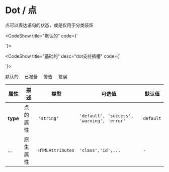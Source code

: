 
# Dot / 点

点可以表达语句的状态，或是仅用于分类装饰

<CodeShow title="默认的"   code={`<template>
 <div>
   <fect-dot style="margin-right:15px"/>
   <fect-dot type="success" style="margin-right:15px"/>
   <fect-dot type="warning" style="margin-right:15px"/>
   <fect-dot type="error" style="margin-right:15px"/>
 </div>
</template>
 
<script>
   
 
}
 
</script>
`}>

 <div>
   <fect-dot style={{marginRight:'15px'}}/>
   <fect-dot type="success" style={{marginRight:'15px'}}/>
   <fect-dot type="warning" style={{marginRight:'15px'}}/>
   <fect-dot type="error" style={{marginRight:'15px'}}/>
 </div>
</CodeShow>

<CodeShow title="基础的" desc="dot支持插槽" code={`<template>
 <div>
   <fect-dot style="margin-right:15px"/>
   <fect-dot type="success" style="margin-right:15px"/>
   <fect-dot type="warning" style="margin-right:15px"/>
   <fect-dot type="error" style="margin-right:15px"/>
 </div>
</template>
 
<script>
   
 
}
 
</script>
`}>

 <div>
   <fect-dot style="margin-right:15px">默认的</fect-dot>
   <fect-dot type="success" style="margin-right:15px">已准备</fect-dot>
   <fect-dot type="warning" style="margin-right:15px">警告</fect-dot>
   <fect-dot type="error" style="margin-right:15px">错误</fect-dot>
 </div>
</CodeShow>

<fect-Attributes>

<fect-AttributesTitle title="Dot Props" />

| 属性     | 描述     | 类型             | 可选值                                     | 默认值    |
| -------- | -------- | ---------------- | ------------------------------------------ | --------- |
| **type** | 点的属性 | `'string'`       | `'default', 'success', 'warning', 'error'` | `default` |
| ...      | 原生属性 | `HTMLAttributes` | `'class','id',...`                         | `-`       |

</fect-Attributes>
